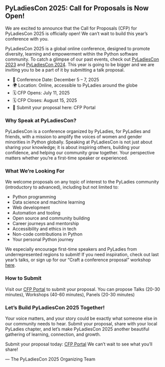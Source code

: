## PyLadiesCon 2025: Call for Proposals is Now Open!

We are excited to announce that the Call for Proposals (CFP) for PyLadiesCon 2025 is officially open! 
We can’t wait to build this year’s conference with you.

PyLadiesCon 2025 is a global online conference, designed to promote diversity, learning and empowerment within the Python software community. To catch a 
glimpse of our past events, check out [PyLadiesCon 2023](https://2023.conference.pyladies.com/) and [PyLadiesCon 2024](https://2024.conference.pyladies.com/).
This year is going to be bigger and we are inviting you to be a part of it by submitting a talk proposal.

- 📅 Conference Date: December 5 – 7, 2025
- 🌍 Location: Online, accessible to PyLadies around the globe
- 🗓️ CFP Opens: July 11, 2025
- 🗓️ CFP Closes: August 15, 2025
- 🔗 Submit your proposal here: CFP Portal

### Why Speak at PyLadiesCon?
PyLadiesCon is a conference organized by PyLadies, for PyLadies and friends, with a mission to amplify the voices of women and gender minorities in Python globally.
Speaking at PyLadiesCon is not just about sharing your knowledge; it is about inspiring others, building your confidence, and helping our community grow together. Your perspective matters whether you’re a first-time speaker or experienced.

### What We’re Looking For
We welcome proposals on any topic of interest to the PyLadies community (introductory to advanced), including but not limited to:
- Python programming
- Data science and machine learning
- Web development
- Automation and tooling
- Open source and community building
- Career journeys and mentorship
- Accessibility and ethics in tech
- Non-code contributions in Python
- Your personal Python journey


We especially encourage first-time speakers and PyLadies from underrepresented regions to submit!
If you need inspiration, check out last year’s talks, or sign up for our “Craft a conference proposal” workshop [here](https://lu.ma/nkkeq1lz).

### How to Submit
Visit our [CFP Portal](https://pretalx.com/pyladiescon-2025/cfp) to submit your proposal. 
You can propose Talks (20-30 minutes), Workshops (40-60 minutes), Panels (20-30 minutes)

### Let’s Build PyLadiesCon 2025 Together!
Your voice matters, and your story could be exactly what someone else in our community needs to hear.
Submit your proposal, share with your local PyLadies chapter, and let’s make PyLadiesCon 2025 another beautiful gathering of learning, connection, and growth.

Submit your proposal today: [CFP Portal](https://pretalx.com/pyladiescon-2025/cfp)
We can’t wait to see what you’ll share!

— The PyLadiesCon 2025 Organizing Team
